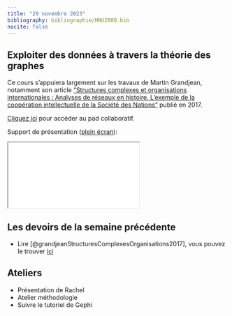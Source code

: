 ```yaml
---
title: "29 novembre 2023"
bibliography: bibliographie/HNU2000.bib
nocite: false
---
```


## Exploiter des données à travers la théorie des graphes

Ce cours s'appuiera largement sur les travaux de Martin Grandjean, notamment son article ["Structures complexes et organisations internationales : Analyses de réseaux en histoire. L'exemple de la coopération intellectuelle de la Société des Nations"](https://shs.hal.science/halshs-01610098v2) publié en 2017.

::: {.callout-note}

[Cliquez ici](https://demo.hedgedoc.org/FvUHn0UAT46ZQrG7ExxYbw#) pour accéder au pad collaboratif.

:::

Support de présentation ([plein écran](/slides/seance11.html){target="_blank"}): 

```{=html}
<iframe src="/slides/seance11.html"></iframe>
```

## Les devoirs de la semaine précédente

- Lire [@grandjeanStructuresComplexesOrganisations2017], vous pouvez le trouver [ici](https://shs.hal.science/halshs-01610098v2/document)


## Ateliers 

- Présentation de Rachel
- Atelier méthodologie
- Suivre le tutoriel de Gephi

